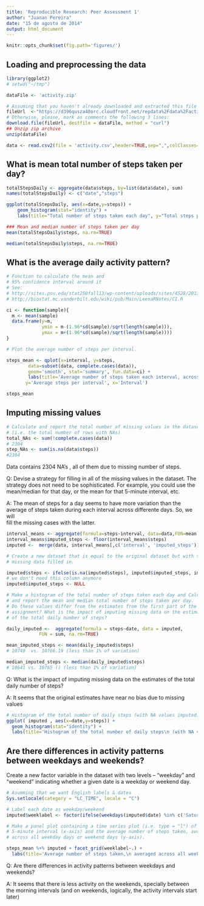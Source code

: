 ```yaml
---
title: 'Reproducible Research: Peer Assessment 1'
author: "Juanan Pereira"
date: "15 de agosto de 2014"
output: html_document
---
```

```r
knitr::opts_chunk$set(fig.path='figures/')
```

## Loading and preprocessing the data
```r
library(ggplot2)
# setwd("~/tmp")

dataFile <- 'activity.zip'

# Assuming that you haven't already downloaded and extracted this file
fileUrl  <-"https://d396qusza40orc.cloudfront.net/repdata%2Fdata%2Factivity.zip"
# Otherwise, please, mark as comments the following 3 lines:
download.file(fileUrl, destfile = dataFile, method = "curl")
## Unzip zip archive
unzip(dataFile)

data <- read.csv2(file = 'activity.csv',header=TRUE,sep=",",colClasses=c(NA, "Date",NA))
```

## What is mean total number of steps taken per day?
```r
totalStepsDaily <- aggregate(data$steps, by=list(data$date), sum)
names(totalStepsDaily) <- c("date","steps")

ggplot(totalStepsDaily, aes(x=date,y=steps)) + 
    geom_histogram(stat="identity") + 
    labs(title="Total number of steps taken each day", y="Total steps per day", x="Date")
```

```r
### Mean and median number of steps taken per day
mean(totalStepsDaily$steps, na.rm=TRUE)

median(totalStepsDaily$steps, na.rm=TRUE)
```

## What is the average daily activity pattern?

```r

# Function to calculate the mean and 
# 95% confidence interval around it
# See:
# http://sites.psu.edu/stat250fall13/wp-content/uploads/sites/4528/2013/10/lab_6.pdf
# http://biostat.mc.vanderbilt.edu/wiki/pub/Main/LeenaRNotes/CI.R

ci <- function(sample){
  m <- mean(sample)
  data.frame(y=m,
             ymin = m-(1.96*sd(sample)/sqrt(length(sample))),
             ymax = m+(1.96*sd(sample)/sqrt(length(sample))))
}

# Plot the average number of steps per interval.

steps_mean <- qplot(x=interval, y=steps,
        data=subset(data, complete.cases(data)),
        geom='smooth', stat='summary', fun.data=ci) +
        labs(title='Average number of steps taken each interval, across all days\n',
       y='Average steps per interval', x='Interval')

steps_mean
```

## Imputing missing values

```r

# Calculate and report the total number of missing values in the dataset 
# (i.e. the total number of rows with NAs)
total_NAs <- sum(!complete.cases(data))
# 2304
step_NAs <- sum(is.na(data$steps))
#2304
```

Data contains 2304 NA's , all of them due to missing number of steps.

Q: Devise a strategy for filling in all of the missing values in the dataset. 
   The strategy does not need to be sophisticated. For example, you could use
   the mean/median for that day, or the mean for that 5-minute interval, etc.

A: The mean of steps for a day seems to have more variation than the average
   of steps taken during each interval across differente days. So, we will   
   fill the missing cases with the latter.

```r

interval_means <- aggregate(formula=steps~interval, data=data,FUN=mean, na.rm=TRUE)
interval_means$imputed_steps <- floor(interval_means$steps)
imputed <-  merge(data, interval_means[,c('interval', 'imputed_steps')], by='interval')

# Create a new dataset that is equal to the original dataset but with the 
# missing data filled in.

imputed$steps <- ifelse(is.na(imputed$steps), imputed$imputed_steps, imputed$steps)
# we don't need this column anymore
imputed$imputed_steps <- NULL

# Make a histogram of the total number of steps taken each day and Calculate 
# and report the mean and median total number of steps taken per day.
# Do these values differ from the estimates from the first part of the 
# assignment? What is the impact of imputing missing data on the estimates 
# of the total daily number of steps?

daily_imputed <-  aggregate(formula = steps~date, data = imputed,
            FUN = sum, na.rm=TRUE)

mean_imputed_steps <- mean(daily_imputed$steps)
# 10749  vs. 10766.19 (less than 1% of variation)

median_imputed_steps <- median(daily_imputed$steps)
# 10641 vs. 10765 () (less than 1% of variation)
```

Q: What is the impact of imputing missing data on the estimates of the 
   total daily number of steps?

A: It seems that the original estimates have near no bias due to missing 
   values

```r
# Histogram of the total number of daily steps (with NA values imputed)
ggplot( imputed , aes(x=date,y=steps)) + 
  geom_histogram(stat="identity") + 
  labs(title='Histogram of the total number of daily steps\n (with NA values imputed)')
```

## Are there differences in activity patterns between weekdays and weekends?
Create a new factor variable in the dataset with two levels – “weekday” 
and “weekend” indicating whether a given date is a weekday or weekend day.

```r
# Asumming that we want English labels & dates
Sys.setlocale(category = "LC_TIME", locale = "C")

# Label each date as weekday/weekend 
imputed$weeklabel <- factor(ifelse(weekdays(imputed$date) %in% c('Saturday','Sunday'), 'weekend', 'weekday'))

# Make a panel plot containing a time series plot (i.e. type = "l") of the 
# 5-minute interval (x-axis) and the average number of steps taken, averaged 
# across all weekday days or weekend days (y-axis). 

steps_mean %+% imputed + facet_grid(weeklabel~.) +
  labs(title='Average number of steps taken,\n averaged across all weekdays or weekend days')
```

Q: Are there differences in activity patterns between weekdays and weekends?

A: It seems that there is less activity on the weekends, specially between
  the morning intervals (and on weekends, logically, the activity intervals
  start later)

